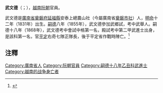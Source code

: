 '''武文德'''（{{vie|v='''Võ Văn Đức'''|hn=武文德}}；{{bd|1831年||？||catIdx=V武}}），[[越南|越南]][[阮朝|阮朝]]官員。

武文德是[[廣南省|廣南省]][[奠磐府|奠磐府]][[延福縣|延福縣]]安泰上總農山社（今屬廣南省[[奠磐市社|奠磐市社]]）人，[[明命|明命]]十二年（1831年）出生。[[嗣德|嗣德]]八年（1855年），武文德參加武鄉試，考中武舉人。嗣德十八年（1868年），武文德考中會試中格第一名，殿試考中第二甲武進士出身，是該科第一名，官[[平定|平定]]右奇七隊正隊長，後于平定省作戰時陣亡。<ref>{{Cite web |url=http://www.hannom.org.vn/detail.asp?param=1201&Catid=562 |title=嗣德十八年武進士題名碑 |access-date=2018-05-17 |archive-date=2015-09-24 |archive-url=https://web.archive.org/web/20150924025000/http://www.hannom.org.vn/detail.asp?param=1201&Catid=562 |dead-url=no }}</ref>

==注釋==
{{reflist}}

{{嗣德十八年乙丑科武试正副榜}}

[[Category:廣南省人|Category:廣南省人]]
[[Category:阮朝官員|Category:阮朝官員]]
[[Category:嗣德十八年乙丑科武進士|Category:嗣德十八年乙丑科武進士]]
[[Category:越南的战争身亡者|Category:越南的战争身亡者]]